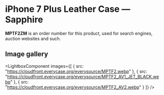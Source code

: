 
# iPhone 7 Plus Leather Case — Sapphire

<Callout type='info' emoji='👉🏻'>**MPTF2ZM** is an order number for this product, used for search engines, auction websites and such.</Callout>

## Image gallery

<LightboxComponent
    images={[
      {
        src: "https://cloudfront.everycase.org/everysource/MPTF2.webp"
      },
      {
        src: "https://cloudfront.everycase.org/everysource/MPTF2_AV1_JET_BLACK.webp"
      },
      {
        src: "https://cloudfront.everycase.org/everysource/MPTF2_AV2.webp"
      }
    ]}
  />
